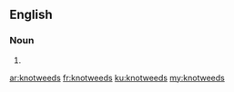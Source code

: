 ==English==

===Noun===
{{head|en|noun plural form}}

# {{plural of|knotweed|lang=en}}

[[ar:knotweeds]]
[[fr:knotweeds]]
[[ku:knotweeds]]
[[my:knotweeds]]
